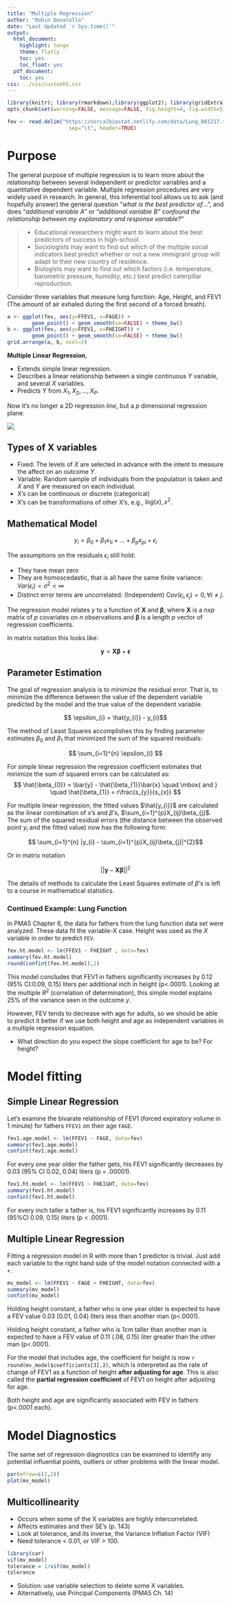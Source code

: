 ```yaml
---
title: "Multiple Regression"
author: "Robin Donatello"
date: "Last Updated `r Sys.time()`"
output:
  html_document:
    highlight: tango
    theme: flatly
    toc: yes
    toc_float: yes
  pdf_document:
    toc: yes
css: ../css/customh5.css
---
```

```r
library(knitr); library(rmarkdown);library(ggplot2); library(gridExtra)
opts_chunk$set(warning=FALSE, message=FALSE, fig.height=4, fig.width=5) 

fev <- read.delim("https://norcalbiostat.netlify.com/data/Lung_081217.txt", 
                    sep="\t", header=TRUE)
```

# Purpose

The general purpose of multiple regression is to learn more about the relationship between several independent or predictor variables and a quantitative dependent variable. Multiple regression procedures are very widely used in research. In general, this inferential tool allows us to ask (and hopefully answer) the general question "_what is the best predictor of_...", and does “_additional variable A_” or “_additional variable B” confound the relationship between my explanatory and response variable?_” 

> * Educational researchers might want to learn about the best predictors of success in high-school. 
* Sociologists may want to find out which of the multiple social indicators best predict whether or not a new immigrant group will adapt to their new country of residence. 
* Biologists may want to find out which factors (i.e. temperature, barometric pressure, humidity, etc.) best predict caterpillar reproduction. 


Consider three variables that measure lung function: Age, Height, and FEV1 (The amount of air exhaled during the first second of a forced breath). 

```r
a <- ggplot(fev, aes(y=FFEV1, x=FAGE)) + 
        geom_point() + geom_smooth(se=FALSE) + theme_bw()
b <- ggplot(fev, aes(y=FFEV1, x=FHEIGHT)) + 
        geom_point() + geom_smooth(se=FALSE) + theme_bw()
grid.arrange(a, b, ncol=2)
```


**Multiple Linear Regression**,

* Extends simple linear regression.
* Describes a linear relationship between a single continuous $Y$ variable, and several $X$ variables.
* Predicts $Y$ from $X_{1}, X_{2}, \ldots , X_{P}$.

Now it's no longer a 2D regression _line_, but a $p$ dimensional regression plane. 

![](images/regression_plane.png)

## Types of X variables
* Fixed: The levels of $X$ are selected in advance with the intent to measure the affect on an outcome $Y$. 
* Variable: Random sample of individuals from the population is taken and $X$ and $Y$ are measured on each individual.
* X's can be continuous or discrete (categorical)
* X's can be transformations of other X's, e.g., $log(x), x^{2}$. 

## Mathematical Model

$$ y_{i} = \beta_{0} + \beta_{1}x_{1i} + \ldots + \beta_{p}x_{pi} + \epsilon_{i}$$

The assumptions on the residuals $\epsilon_{i}$ still hold:   

* They have mean zero  
* They are homoscedastic, that is all have the same finite variance: $Var(\epsilon_{i})=\sigma^{2}<\infty$  
* Distinct error terms are uncorrelated: (Independent) $\text{Cov}(\epsilon_{i},\epsilon_{j})=0,\forall i\neq j.$  

The regression model relates $y$ to a function of $\textbf{X}$ and $\mathbf{\beta}$, where $\textbf{X}$ is a $nxp$ matrix of $p$ covariates on $n$ observations and $\mathbf{\beta}$ is a length $p$ vector of regression coefficients.

In matrix notation this looks like: 

$$ \textbf{y} = \textbf{X} \mathbf{\beta} + \mathbf{\epsilon} $$

## Parameter Estimation
The goal of regression analysis is to minimize the residual error. 
That is, to minimize the difference between the value of the dependent
variable predicted by the model and the true value of the dependent variable.

$$ \epsilon_{i} = \hat{y_{i}} - y_{i}$$

The method of Least Squares accomplishes this by finding parameter estimates 
$\beta_{0}$ and $\beta_{1}$ that minimized the sum of the squared residuals:

$$ \sum_{i=1}^{n} \epsilon_{i} $$

For simple linear regression the regression coefficient estimates that minimize the sum of squared errors can be calculated as: 
$$ \hat{\beta_{0}} = \bar{y} - \hat{\beta_{1}}\bar{x} \quad \mbox{  and  } \quad  \hat{\beta_{1}} = r\frac{s_{y}}{s_{x}} $$

For multiple linear regression, the fitted values $\hat{y_{i}}$ are calculated as the linear combination of x's and $\beta$'s, $\sum_{i=1}^{p}X_{ij}\beta_{j}$. The sum of the squared residual errors (the distance between the observed point $y_{i}$ and the fitted value) now has the following form: 

$$ \sum_{i=1}^{n} |y_{i} - \sum_{i=1}^{p}X_{ij}\beta_{j}|^{2}$$

Or in matrix notation

$$ || \mathbf{y} - \mathbf{X}\mathbf{\beta} ||^{2} $$ 

The details of methods to calculate the Least Squares estimate of $\beta$'s is left to a course in mathematical statistics. 

### Continued Example: Lung Function

In PMA5 Chapter 6, the data for fathers from the lung function data set were analyzed. These data fit the variable-X case. Height was used as the $X$ variable in order to predict `FEV`. 

```r
fev.ht.model <- lm(FFEV1 ~ FHEIGHT , data=fev)
summary(fev.ht.model)
round(confint(fev.ht.model),2)
```

This model concludes that FEV1 in fathers significantly increases by 0.12 (95% CI:0.09, 0.15) liters per additional inch in height (p<.0001). Looking at the multiple $R^{2}$ (correlation of determination), this simple model explains 25% of the variance seen in the outcome $y$. 

However, FEV tends to decrease with age for adults, so we should be able to predict it better if we use both height and age as independent variables in a multiple regression equation. 

*  What direction do you expect the slope coefficient for age to be? For height? 

# Model fitting

## Simple Linear Regression
Let's examine the bivarate relationship of FEV1 (forced expiratory volume in 1 minute) for fathers `FFEV1` on their age `FAGE`. 

```r
fev1.age.model <- lm(FFEV1 ~ FAGE, data=fev)
summary(fev1.age.model)
confint(fev1.age.model)
```

For every one year older the father gets, his FEV1 significantly decreases by 0.03 (95% CI 0.02, 0.04) liters (p = .00001).

```r
fev1.ht.model <- lm(FFEV1 ~ FHEIGHT, data=fev)
summary(fev1.ht.model)
confint(fev1.ht.model)
```
For every inch taller a father is, his FEV1 significantly increases by 0.11 (95%CI 0.09, 0.15) liters (p < .0001).

## Multiple Linear Regression
Fitting a regression model in R with more than 1 predictor is trivial. Just add each variable to the right hand side of the model notation connected with a `+`. 

```r
mv_model <- lm(FFEV1 ~ FAGE + FHEIGHT, data=fev)
summary(mv_model)
confint(mv_model)
```
Holding height constant, a father who is one year older is expected to have a FEV value 0.03 (0.01, 0.04) liters less than another man (p<.0001).

Holding height constant, a father who is 1cm taller than another man is expected to have a FEV value of 0.11 (.08, 0.15) liter greater than the other man (p<.0001). 

For the model that includes age, the coefficient for height is now `r round(mv_model$coefficients[3],2)`, which is interpreted as the rate of change of FEV1 as a function of height **after adjusting for age**. This is also called the **partial regression coefficient** of FEV1 on height after adjusting for age. 

Both height and age are significantly associated with FEV in fathers (p<.0001 each).


# Model Diagnostics 

The same set of regression diagnostics can be examined to identify
any potential influential points, outliers or other problems with
the linear model. 

```r
par(mfrow=c(2,2))
plot(mv_model)
```


## Multicollinearity

* Occurs when some of the X variables are highly intercorrelated.
* Affects estimates and their SE's (p. 143)
* Look at tolerance, and its inverse, the Variance Inflation Factor (VIF)
* Need tolerance < 0.01, or VIF > 100.

```r
library(car)
vif(mv_model)
tolerance = 1/vif(mv_model)
tolerance
```

* Solution: use variable selection to delete some X variables.
* Alternatively, use Principal Components (PMA5 Ch. 14)


